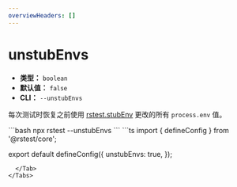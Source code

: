 ```yaml
---
overviewHeaders: []
---
```


# unstubEnvs

- **类型：** `boolean`
- **默认值：** `false`
- **CLI：** `--unstubEnvs`

每次测试时恢复之前使用 [rstest.stubEnv](/api/rstest/utilities#rsteststubenv) 更改的所有 `process.env` 值。


<Tabs defaultValue='rstest.config.ts'>
  <Tab label="CLI">
  ```bash
  npx rstest --unstubEnvs
  ```
  </Tab>
  <Tab label="rstest.config.ts">
```ts
import { defineConfig } from '@rstest/core';

export default defineConfig({
  unstubEnvs: true,
});
```
  </Tab>
</Tabs>
